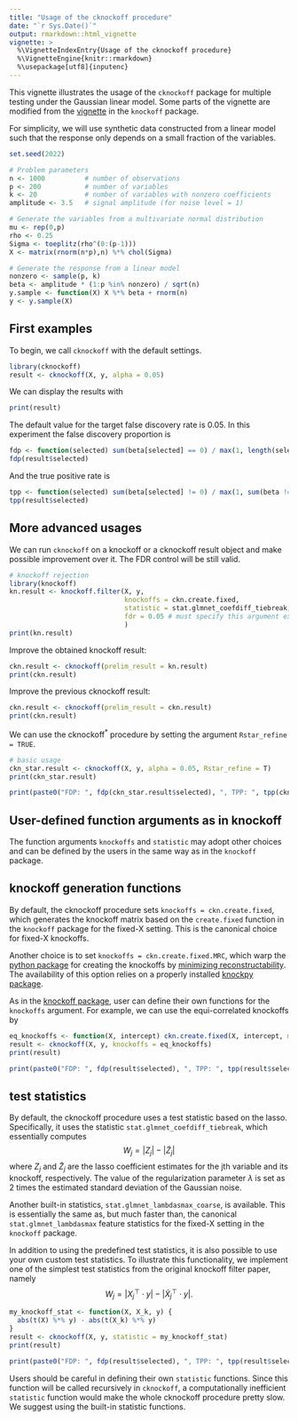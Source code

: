 ```yaml
---
title: "Usage of the cknockoff procedure"
date: "`r Sys.Date()`"
output: rmarkdown::html_vignette
vignette: >
  %\VignetteIndexEntry{Usage of the cknockoff procedure}
  %\VignetteEngine{knitr::rmarkdown}
  %\usepackage[utf8]{inputenc}
---
```



This vignette illustrates the usage of the `cknockoff` package for multiple testing under the Gaussian linear model. Some parts of the vignette are modified from the [vignette](https://cran.r-project.org/web/packages/knockoff/vignettes/knockoff.html) in the `knockoff` package.

For simplicity, we will use synthetic data constructed from a linear model such that the response only depends on a small fraction of the variables.


```r
set.seed(2022)
```

```r
# Problem parameters
n <- 1000          # number of observations
p <- 200           # number of variables
k <- 20            # number of variables with nonzero coefficients
amplitude <- 3.5   # signal amplitude (for noise level = 1)

# Generate the variables from a multivariate normal distribution
mu <- rep(0,p)
rho <- 0.25
Sigma <- toeplitz(rho^(0:(p-1)))
X <- matrix(rnorm(n*p),n) %*% chol(Sigma)

# Generate the response from a linear model
nonzero <- sample(p, k)
beta <- amplitude * (1:p %in% nonzero) / sqrt(n)
y.sample <- function(X) X %*% beta + rnorm(n)
y <- y.sample(X)
```

First examples
--------------

To begin, we call `cknockoff` with the default settings.
```r
library(cknockoff)
result <- cknockoff(X, y, alpha = 0.05)
```
We can display the results with
```r
print(result)
```
The default value for the target false discovery rate is 0.05. In this experiment the false discovery proportion is
```r
fdp <- function(selected) sum(beta[selected] == 0) / max(1, length(selected))
fdp(result$selected)
```
And the true positive rate is
```r
tpp <- function(selected) sum(beta[selected] != 0) / max(1, sum(beta != 0))
tpp(result$selected)
```


More advanced usages
--------------

We can run `cknockoff` on a knockoff or a cknockoff result object and make possible improvement over it. The FDR control will be still valid.
``` r
# knockoff rejection
library(knockoff)
kn.result <- knockoff.filter(X, y,
                             knockoffs = ckn.create.fixed,
                             statistic = stat.glmnet_coefdiff_tiebreak, # must specify this argument explicitly. Do not rely on the default value.
                             fdr = 0.05 # must specify this argument explicitly. Do not rely on the default value.
                             )
print(kn.result)
```

Improve the obtained knockoff result:
``` r
ckn.result <- cknockoff(prelim_result = kn.result)
print(ckn.result)
```

Improve the previous cknockoff result:
``` r
ckn.result <- cknockoff(prelim_result = ckn.result)
print(ckn.result)

```

We can use the cknockoff$^*$ procedure by setting the argument `Rstar_refine = TRUE`. 
``` r
# basic usage
ckn_star.result <- cknockoff(X, y, alpha = 0.05, Rstar_refine = T)
print(ckn_star.result)

print(paste0("FDP: ", fdp(ckn_star.result$selected), ", TPP: ", tpp(ckn_star.result$selected)))
```

<!-- Can use cknockoff$^*$ to improve a cknockoff result object: -->
<!-- ``` {r ckn-star-2} -->
<!-- ckn_star.result <- cknockoff(prelim_result = ckn.result, Rstar_refine = T) -->
<!-- print(ckn_star.result) -->
<!-- ``` -->

<!-- To accelerate calculation by parallel computing, set the argument `n_cores` as the number of threads available for parallel computing. -->
<!-- ``` {r parallel} -->
<!-- result <- cknockoff(X, y, alpha = 0.05, n_cores = 2) -->
<!-- print(result) -->
<!-- ``` -->


User-defined function arguments as in knockoff
--------------

The function arguments `knockoffs` and `statistic` may adopt other choices and can be defined by the users in the same way as in the `knockoff` package. 

## knockoff generation functions

By default, the cknockoff procedure sets `knockoffs = ckn.create.fixed`, which generates the knockoff matrix based on the `create.fixed` function in the `knockoff` package for the fixed-X setting. This is the canonical choice for fixed-X knockoffs.

Another choice is to set `knockoffs = ckn.create.fixed.MRC`, which warp the [python package](https://amspector100.github.io/knockpy/) for creating the knockoffs by [minimizing reconstructability](https://arxiv.org/abs/2011.14625). The availability of this option relies on a properly installed [knockpy package](https://amspector100.github.io/knockpy/).

As in the [knockoff package](https://cran.r-project.org/web/packages/knockoff/vignettes/knockoff.html), user can define their own functions for the `knockoffs` argument. For example, we can use the equi-correlated knockoffs by
```r
eq_knockoffs <- function(X, intercept) ckn.create.fixed(X, intercept, method = 'equi')
result <- cknockoff(X, y, knockoffs = eq_knockoffs)
print(result)

print(paste0("FDP: ", fdp(result$selected), ", TPP: ", tpp(result$selected)))
```

## test statistics

By default, the cknockoff procedure uses a test statistic based on the lasso. Specifically, it uses the statistic `stat.glmnet_coefdiff_tiebreak`, which essentially computes
$$
W_j = |Z_j| - |\tilde{Z}_j|
$$
where $Z_j$ and $\tilde{Z}_j$ are the lasso coefficient estimates for the 
jth variable and its knockoff, respectively. The value of the regularization
parameter $\lambda$ is set as $2$ times the estimated standard deviation of the Gaussian noise.

Another built-in statistics, `stat.glmnet_lambdasmax_coarse`, is available. This is essentially the same as, but much faster than, the canonical `stat.glmnet_lambdasmax` feature statistics for the fixed-X setting in the `knockoff` package.

In addition to using the predefined test statistics, it is also possible to use your own custom test statistics. To illustrate this functionality, we implement one of the simplest test statistics from the original knockoff filter paper, namely
$$
W_j = \left|X_j^\top \cdot y\right| - \left|\tilde{X}_j^\top \cdot y\right|.
$$

```r
my_knockoff_stat <- function(X, X_k, y) {
  abs(t(X) %*% y) - abs(t(X_k) %*% y)
}
result <- cknockoff(X, y, statistic = my_knockoff_stat)
print(result)

print(paste0("FDP: ", fdp(result$selected), ", TPP: ", tpp(result$selected)))
```

Users should be careful in defining their own `statistic` functions. Since this function will be called recursively in `cknockoff`, a computationally inefficient `statistic` function would make the whole cknockoff procedure pretty slow. We suggest using the built-in statistic functions.
